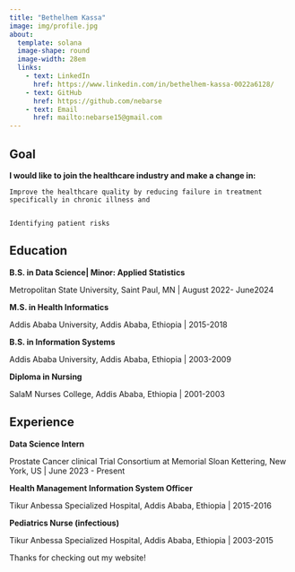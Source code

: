 ```yaml
---
title: "Bethelhem Kassa"
image: img/profile.jpg
about:
  template: solana
  image-shape: round
  image-width: 28em
  links:
    - text: LinkedIn
      href: https://www.linkedin.com/in/bethelhem-kassa-0022a6128/
    - text: GitHub
      href: https://github.com/nebarse
    - text: Email
      href: mailto:nebarse15@gmail.com
---
```


:::{#me}

## Goal

**I would like to join the healthcare industry and make a change in:**

    Improve the healthcare quality by reducing failure in treatment specifically in chronic illness and
    
    
    Identifying patient risks

## Education

**B.S. in  Data Science| Minor: Applied Statistics**

Metropolitan State University, Saint Paul, MN | August 2022- June2024

**M.S. in Health Informatics**

Addis Ababa University, Addis Ababa, Ethiopia | 2015-2018

**B.S. in Information Systems**

Addis Ababa University, Addis Ababa, Ethiopia | 2003-2009

**Diploma in Nursing**

SalaM Nurses College, Addis Ababa, Ethiopia | 2001-2003

## Experience

**Data Science Intern**

Prostate Cancer clinical Trial Consortium at Memorial Sloan Kettering, 
New York, US | June 2023 - Present

**Health Management Information System Officer**

Tikur Anbessa Specialized Hospital, Addis Ababa, Ethiopia | 2015-2016              

**Pediatrics Nurse (infectious)	**	

Tikur Anbessa Specialized Hospital, Addis Ababa, Ethiopia | 2003-2015                                                                                  



:::

Thanks for checking out my website!
